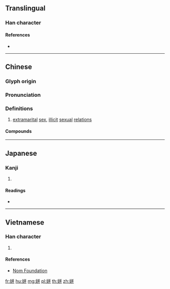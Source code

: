 {{character info/new}}
==Translingual==

===Han character===
{{Han char|rn=38|rad=女|as=06|sn=9|four=48441|canj=VTT|ids=⿰女并}}

====References====
* {{Han ref|kx=0259.160|dkj=06199|dj=0525.150|hdz=21047.100|uh=59D8|ud=23000|bh=ABB9|bd=43961}}

----

==Chinese==
{{zh-forms}}

===Glyph origin===
{{Han etym}}

===Pronunciation===
{{zh-pron
|m=pīn
|c=ping1
|h=pfs=
|md=
|mn=
|w=
|mc=y
|oc=y
|cat=n
}}

===Definitions===
{{zh-hanzi}}

# [[extramarital]] [[sex]], [[illicit]] [[sexual]] [[relation]]s

====Compounds====
{{zh-der|姘出去|姘居|姘識|姘頭|軋姘頭}}

----

==Japanese==

===Kanji===
{{ja-kanji|grade=|rs=女06}}

# {{defn|lang=ja|sort=女06}}

====Readings====
* {{ja-readings|on=[[ひん]] (hin), [[ほう]] (hō), [[へい]] (hei)|kun=}}

----

==Vietnamese==

===Han character===
{{vi-hantu|[[phanh]]|rs=女06}}

# {{defn|lang=vi|sort=女06}}

====References====
* [http://nomfoundation.org/common/nom_details.php?codepoint=59d8 Nom Foundation]

[[fr:姘]]
[[hu:姘]]
[[mg:姘]]
[[pl:姘]]
[[th:姘]]
[[zh:姘]]